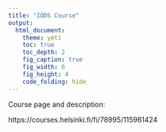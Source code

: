 ```yaml
---
title: "IODS Course"
output:
  html_document:
    theme: yeti
    toc: true
    toc_depth: 2
    fig_caption: true
    fig_width: 6
    fig_height: 4
    code_folding: hide
---
```


Course page and description:

https://courses.helsinki.fi/fi/78995/115961424